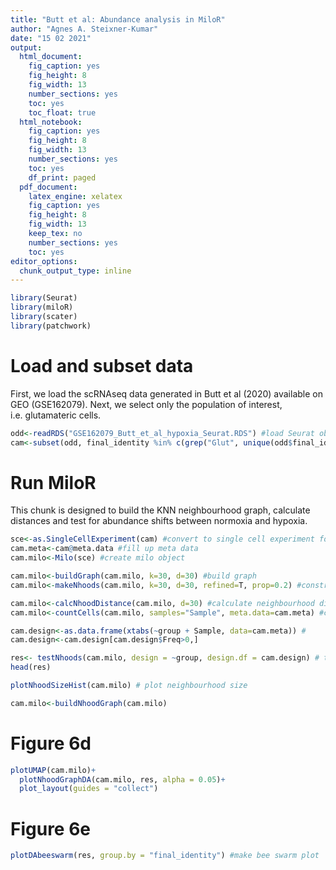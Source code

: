 ```yaml
---
title: "Butt et al: Abundance analysis in MiloR"
author: "Agnes A. Steixner-Kumar"
date: "15 02 2021"
output: 
  html_document: 
    fig_caption: yes
    fig_height: 8
    fig_width: 13
    number_sections: yes
    toc: yes
    toc_float: true
  html_notebook: 
    fig_caption: yes
    fig_height: 8
    fig_width: 13
    number_sections: yes
    toc: yes
    df_print: paged
  pdf_document:
    latex_engine: xelatex 
    fig_caption: yes
    fig_height: 8
    fig_width: 13
    keep_tex: no
    number_sections: yes
    toc: yes
editor_options: 
  chunk_output_type: inline
---
```

```r
library(Seurat)
library(miloR)
library(scater)
library(patchwork)
```

# Load and subset data

First, we load the scRNAseq data generated in Butt et al (2020) available on GEO (GSE162079). Next, we select only the population of interest, i.e. glutamateric cells.
```r
odd<-readRDS("GSE162079_Butt_et_al_hypoxia_Seurat.RDS") #load Seurat object
cam<-subset(odd, final_identity %in% c(grep("Glut", unique(odd$final_identity), value = T), "Mossy_cells")) #select glutamatergic neurons = Camk2a+ neurons
```

# Run MiloR

This chunk is designed to build the KNN neighbourhood graph, calculate distances and test for abundance shifts between normoxia and hypoxia.

```r
sce<-as.SingleCellExperiment(cam) #convert to single cell experiment format
cam.meta<-cam@meta.data #fill up meta data
cam.milo<-Milo(sce) #create milo object

cam.milo<-buildGraph(cam.milo, k=30, d=30) #build graph
cam.milo<-makeNhoods(cam.milo, k=30, d=30, refined=T, prop=0.2) #construct neighbourhoods

cam.milo<-calcNhoodDistance(cam.milo, d=30) #calculate neighbourhood distances
cam.milo<-countCells(cam.milo, samples="Sample", meta.data=cam.meta) #count cells per sample

cam.design<-as.data.frame(xtabs(~group + Sample, data=cam.meta)) # 
cam.design<-cam.design[cam.design$Freq>0,]

res<- testNhoods(cam.milo, design = ~group, design.df = cam.design) # test for abundance changes within neighbourhoods
head(res)

plotNhoodSizeHist(cam.milo) # plot neighbourhood size

cam.milo<-buildNhoodGraph(cam.milo)

```

# Figure 6d
```r
plotUMAP(cam.milo)+
  plotNhoodGraphDA(cam.milo, res, alpha = 0.05)+
  plot_layout(guides = "collect")
```

# Figure 6e
```r
plotDAbeeswarm(res, group.by = "final_identity") #make bee swarm plot
```




